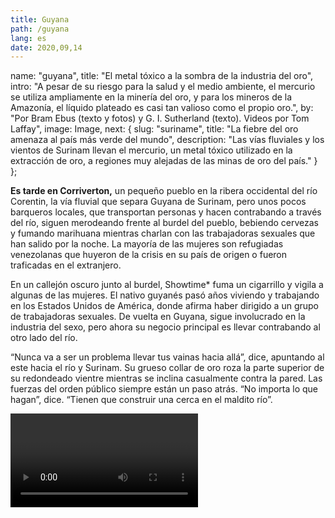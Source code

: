 ---
title: Guyana
path: /guyana
lang: es
date: 2020,09,14
---


  name: "guyana",
  title: "El metal tóxico a la sombra de la industria del oro",
  intro: "A pesar de su riesgo para la salud y el medio ambiente, el mercurio se utiliza ampliamente en la minería del oro, y para los mineros de la Amazonía, el líquido plateado es casi tan valioso como el propio oro.",
  by: "Por Bram Ebus (texto y fotos) y G. I. Sutherland (texto). Videos por Tom Laffay",
  image: Image,
  next: {
    slug: "suriname",
    title: "La fiebre del oro amenaza al país más verde del mundo",
    description: "Las vías fluviales y los vientos de Surinam llevan el mercurio, un metal tóxico utilizado en la extracción de oro, a regiones muy alejadas de las minas de oro del país."
  }
};

**Es tarde en Corriverton,** un pequeño pueblo en la ribera occidental del río Corentin, la vía fluvial que separa Guyana de Surinam, pero unos pocos barqueros locales, que transportan personas y hacen contrabando a través del río, siguen merodeando frente al burdel del pueblo, bebiendo cervezas y fumando marihuana mientras charlan con las trabajadoras sexuales que han salido por la noche. La mayoría de las mujeres son refugiadas venezolanas que huyeron de la crisis en su país de origen o fueron traficadas en el extranjero.

En un callejón oscuro junto al burdel, Showtime* fuma un cigarrillo y vigila a algunas de las mujeres. El nativo guyanés pasó años viviendo y trabajando en los Estados Unidos de América, donde afirma haber dirigido a un grupo de trabajadoras sexuales. De vuelta en Guyana, sigue involucrado en la industria del sexo, pero ahora su negocio principal es llevar contrabando al otro lado del río.

“Nunca va a ser un problema llevar tus vainas hacia allá”, dice, apuntando al este hacia el río y Surinam. Su grueso collar de oro roza la parte superior de su redondeado vientre mientras se inclina casualmente contra la pared. Las fuerzas del orden público siempre están un paso atrás. “No importa lo que hagan”, dice. “Tienen que construir una cerca en el maldito río”.

<Video url="https://youtube.com/embed/fqPOWU235qI" />

Dos productos básicos que suelen transportarse ilegalmente son el oro y el mercurio, y en la región del Escudo Guyanés, uno no va sin el otro. El oro es el principal producto de exportación de Guyana, gracias en gran parte al mercurio, el tóxico azogue utilizado en su proceso de extracción. En el 2015, Guyana produjo 19,1 toneladas de oro, de acuerdo con los registros oficiales, para lo que requirió un [estimado de 29 toneladas de mercurio](https://www.iucn.nl/files/groene_economie/regional_mercury_report_guyana.pdf). Es probable que ambas cifras ahora sean más altas, ya que la producción de oro ha aumentado desde el 2015 y una cantidad significativa de oro guyanés se trafica al extranjero.

Todo ese mercurio tiene graves repercusiones en la salud humana y el medio ambiente, pero los esfuerzos realizados hasta ahora para reducir su uso en la industria aurífera solo han llevado las cadenas de suministro a la clandestinidad, dejando a muchos mineros expuestos tanto a las consecuencias nefastas de la sustancia tóxica para la salud como a los riesgos legales de participar en el mercado negro.

---

<Sidenote side="left">
	<MapGeorgetown />
</Sidenote>

Guyana y Surinam comparten los mismos ecosistemas amazónicos, el acceso al Océano Atlántico Norte y el pasado colonial. Ambos países sobrellevaron siglos de ocupaciones británicas y holandesas, independizandose apenas en el siglo XX.

<iframe src="https://datawrapper.dwcdn.net/R9mcW/1/"></iframe>

Guyana es una nación especialmente azotada por la pobreza, plagada de corrupción y subdesarrollo, el daño colateral de su larga historia colonial, un ingreso bruto per cápita de apenas $4.760 al año. Casi un tercio de la población total del país, que asciende a 780.000 habitantes, vive en la capital, Georgetown, donde miles de familias viven en edificaciones que requieren reparaciones con urgencia. Casas de madera en ruinas y depósitos de chatarra urbanos no son una visión poco común; sin embargo, los economistas tienen una visión positiva sobre el futuro del país.

<Video url="https://youtube.com/embed/GtkqArJG52Y" />

Guyana está a punto de convertirse en uno de los países más ricos de América Latina. En el 2015, se descubrieron enormes depósitos de petróleo en el mar que reportarán alrededor de 1,2 millones de barriles al día muy brevemente.

Mientras que el petróleo es la comidilla de la ciudad en Georgetown, los 20.000 mineros del país no se sienten representados por sus políticos.

En el 2013, Guyana firmó el Convenio de Minamata, un tratado mundial destinado a reducir las emisiones de mercurio para proteger la salud humana y el medio ambiente. El convenio, que lleva el nombre de una ciudad de Japón donde los residentes se envenenaron con el mercurio liberado por una fábrica local, solicita la prohibición del uso de mercurio en la minería. Guyana ratificó el convenio en el 2014 y se comprometió a reducir el uso de mercurio hasta un 75% de los niveles basales para el 2027.

> “Tenemos que conseguir “silver” para obtener oro”, dice un minero experimentado en el interior de Guyana.

Newell Dennison, comisionado de la Comisión de Geología y Minas de Guyana (GGMC), indica que ya se han dado los primeros pasos. “Ya estamos en el sector saliendo a las áreas aglomeradas”, donde la GGMC discute técnicas mineras alternativas con los propios mineros. Cerca de 980 mineros ya han recibido demostraciones, encuestas o talleres, pero su decisión de continuar con el mercurio o no hasta ahora depende de su eficacia. “Mucho de lo que está sucediendo está determinado por lo que hacen los amigos y lo que hacen otros mineros”, añade Dennison. “Reconocemos que no se trata únicamente de que el GGMC salga y haga cosas... también se trata de un cambio de cultura”.

En los bosques del interior de Guyana, la inminente prohibición de mercurio es recibida con descontento por las comunidades de mineros artesanales y de pequeña escala, quienes temen por su sustento, puesto que su producción de oro depende de la disponibilidad de mercurio ―también conocido como azogue, o para muchos mineros, simplemente como “silver”.

<Gallery>

![La inminente prohibición de mercurio es recibida con descontento por las comunidades de mineros artesanales](../../images/guyana/slider1-1.jpg)*La inminente prohibición de mercurio es recibida con descontento por las comunidades de mineros artesanales*

![Alt](../../images/guyana/slider1-2.jpg)

![Alt](../../images/guyana/slider1-3.jpg)

![Alt](../../images/guyana/slider1-4.jpg)

![Alt](../../images/guyana/slider1-6.jpg)

![Alt](../../images/guyana/slider1-7.jpg)

![Alt](../../images/guyana/slider1-8.jpg)

![Alt](../../images/guyana/slider1-9.jpg)

![Alt](../../images/guyana/slider1-10.jpg)

</Gallery>

En la víspera de las elecciones presidenciales de este año, ganadas por el candidato de la oposición Irfaan Ali después de un largo y desastroso conteo de votos, la Asociación de Mineros de Oro y Diamantes de Guyana (GGDMA) y el Sindicato Nacional de Minería (NMS) publicaron una [lista de exigencias]((https://ggdma.com/pressnews/a-manifesto-for-mining/)) para los políticos que buscan el apoyo político de las organizaciones. La primera era que, antes de eliminar paulatinamente el uso del mercurio, el gobierno debía facilitar a los mineros tecnologías alternativas asequibles, junto con la asistencia financiera y técnica necesarias para su uso.

“Si el mercurio pasa a la clandestinidad, se vuelve más costoso, mucho más costoso, porque es ilegal”, dice Kennard Williams*, un operador minero. Los comerciantes de mercurio a cargo del suministro se harán ricos, dice, mientras que los mineros hacen “todo el trabajo duro”.

Gabriel Lall, ex presidente de la Junta de Oro de Guyana (GGB en inglés), el organismo estatal que dirige el comercio de oro, está de acuerdo en que la prohibición del mercurio probablemente “fomente la proliferación de empresas criminales”.

> “Nuestras fronteras son largas y porosas; nuestros funcionarios ―con el debido respeto a los pocos que hay rectos― se sabe que miran hacia otro lado por un precio”

Lall advierte que en Guyana hay corrupción generalizada y que los agentes de orden público suelen hacerse la vista gorda ante el comercio ilícito a cambio de sobornos. “Nuestras fronteras son largas y porosas; nuestros funcionarios ―con el debido respeto a los pocos que hay rectos― se sabe que miran hacia otro lado por un precio”, dice. “Si hay puntos débiles en algún eslabón de la cadena de vigilancia, entonces es mejor no tener una cadena”. La policía no respondió a una solicitud de comentarios.

---

Guyana es el único país de la región del Escudo Guayanés que aún importa mercurio bajo licencia. Del 2008 al 2013, el promedio de las importaciones anuales fue de alrededor de 70.000 kg, pero después de que Guyana firmó el Convenio Minamata, en señal de su apoyo a una reducción (y futura prohibición) del mercurio, las importaciones se precipitaron, promediando poco más de 20.000 kg en los años posteriores. La mayor parte del mercurio, que proviene principalmente de Rusia, Reino Unido, India, Estados Unidos de América y Turquía, entró en Guyana por el puerto marítimo de Georgetown.

<iframe title="Mercury imports in Guyana (2008-2018)&amp;nbsp;" aria-label="Column Chart" src="//datawrapper.dwcdn.net/Wqe1W/1/" scrolling="no" frameborder="0" style="border: none;" width="600" height="400"></iframe>

Se generarán ganancias astronómicas en el comercio. El precio de venta al público del mercurio en Guyana puede llegar a superar 10 veces el precio de importación. En promedio, el mercurio se importa a $17.40 por kilo. Los mayoristas lo venden a $126, pero en las zonas mineras, el azogue se vende fuera del mercado por unos 159 a 234 dólares.

Aunque la prohibición aún no está en vigor, hablar de mercurio ya es tabú para los importadores autorizados. Ninguno de ellos accedió a conceder una entrevista oficial, pero un antiguo importador, quien almacenó suficiente mercurio para seguir vendiéndolo en el mercado nacional, sugiere que se están pagando sobornos para obtener las licencias, que son gestionadas por la Junta de Control de Plaguicidas y Productos Químicos Tóxicos de Guyana (PTCBB, en inglés). “Ya ves, empiezas a meterte en política más profunda”, dice sonriendo mientras se agarra las manos frente al mostrador de su tienda en Georgetown. (La Junta no hizo comentarios sobre las denuncias de soborno, pero afirma que “no tiene información que corrobore el presunto tráfico de mercurio hacia Guyana”).

Responde cada pregunta cuidadosamente, sopesando en silencio cada respuesta antes de hablar; pero, cuando se le pregunta si todas las importaciones aún son legales, reacciona de inmediato. “Jesucristo, sabes que ni siquiera has tocado la punta del iceberg”, el empresario de Georgetown se ríe. “En este momento ya lo están introduciendo de contrabando en este país”.

El comerciante de Georgetown, tres expertos y otras fuentes del sector afirman que, además de las importaciones legales, los comerciantes chinos están canalizando el mercurio ilícito hacia el puerto marítimo de Georgetown.

<Video url="https://youtube.com/embed/lJuft01OY1E" />

Los importadores chinos tienen mucha influencia sobre el gobierno de Guyana, según una fuente guyanesa que trabaja para el Estado. “Estos tipos tienen acceso”, dice. “Estos tipos se sienten cómodos retorciendo el brazo para pedir favores por los que pagan muy, muy bien."

> La facilidad con la que el mercurio se mueve alrededor de Guyana ha hecho del país una puerta de entrada para canalizar hacia los países vecinos

Una vez que entra a Guyana, no hay restricciones en el comercio o movimiento del mercurio por el país. La facilidad con la que el mercurio se mueve alrededor de Guyana ha hecho del país una puerta de entrada para canalizar hacia los países vecinos, indica el ex-ministro de medio ambiente de Guyana, Raphael Trotman. “Estoy seguro del tráfico transfronterizo”, escribió a través de WhatsApp. “La mayoría de la información que he recibido habla de Surinam, pero no puedo descartar los demás”.

---

En el centro de Georgetown, pequeñas furgonetas combi recogen a los pasajeros y los llevan a todos los rincones del país. Los vehículos, pintados con colores y diseños llamativos, zigzaguean agresivamente entre el tráfico de la ciudad, tocando la bocina ante la más mínima provocación. Muchas de las furgonetas se dirigen a puestos remotos en la selva.

Un conductor, que se dirige a Lethem, un pueblo en la frontera con Brasil, ofrece transportar mercurio hacia allá, a un costo. “Todo el mundo tiene que cobrar”, afirma, parado frente a la oficina de su compañía. “Porque recuerde, es un riesgo que se corre. Si lo vamos a pasar de contrabando, va a ser caro.” Los conductores cobran hasta $500 adicionales para llevar un frasco de 34,5 kg de mercurio al otro lado del río en Lethem. Usan cruces informales para evitar a la policía federal brasileña. Una vez que está a salvo en Brasil, los taxistas llevan el mercurio al mercado local en la ciudad de Boa Vista. A veces los vehículos privados lo llevan unas horas más al norte, a Venezuela.

> “Porque recuerde, es un riesgo que se corre. Si lo vamos a pasar de contrabando, va a ser caro.”

Las furgonetas combi también abastecen a las ciudades mineras del interior de Guyana. Un flujo continuo de furgonetas, abarrotadas con pequeños equipos de minería y suministros de alimentos y repletas de pasajeros que compiten por los asientos en las ventanas, hacen el viaje de ocho horas a Mahdia.

El enclave minero apenas fue declarado municipio en el 2018.La mayoría de las edificaciones del centro de la pequeña aldea son de madera. Hay algunos clubes nocturnos y una tienda de oro en casi todas las calles. La exuberante selva que rodea la aldea está marcada por arroyos secos y enormes fosas ocres, como si un meteorito se hubiera fraccionado justo encima del pueblo y hubiera dejado cráteres en los alrededores.

<Video url="https://youtube.com/embed/ExEVqQRdPqk" />

En una de estas fosas de la selva, un joven se aferra a una manguera de agua mientras el agua a alta presión sale de la boquilla; lo llaman “jetman” [operador de manguera a presión]. Lava el lodo que contiene oro en piscinas fangosas, donde un "pitman" [operador en fosa] trabaja hundido hasta el pecho en el agua removiendo piedras y otras piezas grandes de detrito. Desde allí, el "marrackman" [operador de bomba de succión] canalizar el lodo de las piscinas mediante la bomba de succión hacia el canalón ―otro artefacto que separa las piezas de oro gruesas de otras partículas suspendidas por peso.

Bajo una estructura de palos de madera y una lámina de plástico se encuentra el supervisor de la operación, Kennard Williams*. Su trabajo es atrapar partículas de oro diminutas que se quedan en el lodo fangoso. “El oro es como polvo; es tan fino, que no puedes agarrarlo sin la plata”, dice, rociando el líquido plateado sobre una placa fina de amalgama.


<Gallery>

![Alt](../../images/guyana/slider-2-1.jpg) *A maioria dos garimpeiros de Mahdia e dos arredores não está nessa atividade pelas riquezas; eles são mineros de subsistência.*

![Alt](../../images/guyana/slider-2-2.jpg)

![Alt](../../images/guyana/slider-2-3.jpg)

![Alt](../../images/guyana/slider-2-4.jpg)

![Alt](../../images/guyana/slider-2-5.jpg)

</Gallery>


Se enciende un generador y un chorro de agua fangosa corre sobre la placa. El agua y el limo corren a través de ella mientras la amalgama queda atrapada en la parte superior. De vez en cuando, Williams vierte más mercurio sobre la placa, a veces usando hasta más de un kilo al día. Todo el proceso toma en promedio unos pocos días y múltiples placas de amalgama son utilizadas.

<Video url="https://youtube.com/embed/dOcQdbrynXo" />

La mayoría de los mineros en Mahdia y sus alrededores no lo hacen por las riquezas, sino por la subsistencia. Incluso después de largos días de trabajo agotador, los mineros apenas pueden mantener a sus familias. Dexton Grant, un minero veterano que recientemente comenzó a trabajar para Williams, lleva tablas pesadas de madera sobre sus hombros mientras se desliza entre las lagunas contaminadas de la mina. Hay pocas oportunidades de trabajo en Mahdia fuera del sector minero, afirma Grant. Está agradecido por la oportunidad de poner comida en la mesa de su familia.

La falta de oportunidades educativas y de inversiones estatales en la región ha condenado a generaciones de aldeanos a una vida en las fosas fangosas. Grant espera que sus hijos tengan la oportunidad de dedicar sus vidas a otra cosa. “Estoy en las minas para conseguir este oro”, dice, y “para que puedan ir a la escuela”.

<Video url="https://youtube.com/embed/4SJe-illSZw" />

A los mineros artesanales se les suele pagar en función de lo que producen; cuanto menos oro puedan extraer, menos se les paga. Si el mercurio no se puede seguir usando, Grant dice que eso será su salida del sector. “No sirve de nada sin el mercurio, porque este atrapa mucho más el oro”, dice. Está más preocupado por su bienestar económico que por su salud.

En opinión de los especialistas, no hay un nivel seguro de exposición al mercurio, pero Grant afirma que el mercurio no ha afectado su cuerpo. Es una creencia que comparten muchos mineros en Guyana.

<Video url="https://youtube.com/embed/noKstuzu1FQ" />

Harry Casey*, un lugareño de Mahdia que dirige un proyecto minero en las cercanías, no entiende por qué la gente le advierte sobre el uso del mercurio. “Todavía me desconcierta ¿por qué es tan peligroso el mercurio?” pregunta en voz alta, conduciendo su Toyota a través de la selva entre las minas. Sonríe cuando recuerda haber jugado con mercurio de niño en las visitas a la mina de su padre, quien usaba “cubos de mercurio” como minero y hoy en día sigue vivo. “Mi padre tiene 84 años”, dice. “Tuvo 17 hijos con mi madre”.

Las concepciones erróneas sobre los riesgos a la salud por la minería con mercurio constituyen un problema grave en Guyana. Sin embargo, los mineros en sí no son el grupo más afectado por la contaminación con mercurio. En su forma líquida, tal como la usan los mineros, el mercurio es menos peligroso para la salud humana que en su forma gaseosa. Los trabajadores de las tiendas de oro, que queman el mercurio de la amalgama, están más expuestos a los vapores tóxicos.

---

En medio de una de las aldeas de los yacimientos de oro guyaneses del interior, Leroy Persaud* se ríe nerviosamente detrás de su gran escritorio en su tienda de oro, una estructura de madera de un piso, protegida por barras de metal sólido. En el 2013, después de casi dos años de comprar oro de las minas y los mineros, quemar el mercurio de las esponjas de amalgama y fundir el oro en pequeños lingotes, su salud comenzó a deteriorarse.

![El oro amalgamado](../../images/fotos/DSC07015.jpg)*El oro amalgamado* 

“Las cosas empezaron a salirse de control en mí”, explica Persaud. Más tarde ese año, empezó a despertarse con dolores de cabeza, padecer de diarrea y vómitos, y perder la vista. También se puso de mal humor. “Terminé golpeando a mi novia”, dice. “Nunca solía hacer eso”. En el 2013, Persaud fue a la clínica local de su pueblo, donde dio negativo para malaria y dengue. Sus síntomas siguieron empeorando y, después de un incidente particularmente traumático, en el que Persaud empezó a temblar descontroladamente y casi perdió la vista por completo, sus médicos locales lo enviaron a la capital. “Pensé que iba a morir”, recuerda.

En el laboratorio médico Eureka Laboratories de Georgetown, el único centro equipado en ese entonces para probar la intoxicación por mercurio, sus análisis de sangre mostraron que sus niveles de mercurio eran de 160 nanogramos por mililitro (ng/mL), por lo menos 10 veces por encima de los niveles

> “El médico en Brasil me dijo: ‘Si quieres vivir, deja el trabajo’”, dice Persaud. “Pero este es el único trabajo que sé hacer para sobrevivir y mantener a mi familia

normales. Los médicos le aconsejaron que abandonara su trabajo y la región minera, pero no había ningún tratamiento disponible en Guyana. Una ex novia le instó a que fuera a un hospital en Manaos, Brasil, pero el tratamiento era costoso y Persaud andaba escaso de dinero. Para reunir los 2,5 millones de GYD que necesitaba para el viaje y el tratamiento, volvió a trabajar en su tienda de oro. Cuando finalmente llegó al hospital Saint Julia en Manaos, los médicos no entendieron cómo seguía vivo ―las últimas pruebas revelaron que los niveles de mercurio en su sangre habían subido a 320 ng/mL. “El médico en Brasil me dijo: ‘Si quieres vivir, deja el trabajo’”, dice Persaud. “Pero este es el único trabajo que sé hacer para sobrevivir y mantener a mi familia; sin embargo, volví preparado”.

![En una tienda de oro, el mercurio se quema antes de fundir el oro en pequeños lingotes.](../../images/fotos/DSC07030.jpg) *En una tienda de oro, el mercurio se quema antes de fundir el oro en pequeños lingotes.*

Persaud sigue quemando la amalgama tóxica que le venden los mineros, pero ahora, totalmente equipado con una máscara y un extractor, Persaud argumenta que su actividad es “90% segura”. El tratamiento que trajo de Brasil, combinado con una dieta saludable y rica en vitaminas y una rutina de ejercicios para sudar el mercurio por sus poros, le ayudó a recuperar sus niveles a 10 ng/mL. “Realmente no lo ves, pero lo hueles”, se ríe Persaud. “El olor que solía tener ya no está ahí”.

---

Hoy en día, siete años después de que Persaud viajara a la capital, los mineros que quieren hacerse la prueba del mercurio en Guyana todavía tienen que acudir a Eureka Laboratories en la calle Thomas en Georgetown. En el interior, la Dra. Rhonda Archer ve a los pacientes en la camilla de su consultorio, separada de su escritorio por una cortina azul claro.

![Mineiro queima o mercúrio em uma mina de ouro](../../images/fotos/DSC07416.jpg) *Mineiro queima o mercúrio em uma mina de ouro.*

Archer se especializa en envenenamiento por mercurio; pasa una larga lista de sus efectos potenciales sobre la salud: enfermedades respiratorias, problemas neurológicos, daños al hígado, riñones y sistema inmunológico, por nombrar algunos; pero no pudo hacer mucho por sus pacientes en Guyana hasta que el tratamiento estuvo disponible en el 2018. Ese año, cuatro empleados de la Comisión de Geología y Minas de Guyana (GGMC) murieron durante un período de seis meses en un laboratorio dirigido por la Junta de Oro de Guyana (GBB), donde se quemaba el mercurio del oro en bruto. Funcionarios culparon a los vapores de mercurio. El laboratorio fue cerrado posteriormente y, desde entonces, se dispone de tratamiento de mercurio, principalmente importado de los EE.UU.

Antes de eso, solo unas 5 a 10 personas al año venían a ver a Archer en Georgetown para hacerse una prueba de mercurio; la mayoría de las personas ni se tomaban la molestia, porque sabían que no había ayuda médica disponible.

> Desde el 2018, la cantidad de mineros que buscan su atención médica se ha duplicado, pero, aun así, son solo de 10 a 20 personas al año.

Desde el 2018, la cantidad de mineros que buscan su atención médica se ha duplicado, pero, aun así, son solo de 10 a 20 personas al año. Mientras, hay hasta 20.000 mineros artesanales en Guyana, y la gran mayoría trabaja con mercurio a diario. A Archer le preocupa que sean muy pocos los mineros que buscan ayuda en la capital por envenenamiento con mercurio, mismo ahora con el tratamiento disponible.

“La prueba de mercurio es algo costosa en comparación con el salario de una persona en este país”, dice Archer. “Eso parece ser un elemento disuasivo”. Los análisis de sangre para detectar la intoxicación por mercurio y la batería de otras pruebas necesarias para determinar cuánto daño ha causado en todo el cuerpo pueden costar más de 40.000 GYD (lo que equivale a casi 200 dólares estadounidenses) o más de la mitad del salario mensual de muchos mineros a pequeña escala. El tratamiento posterior cuesta un promedio de 25.000 GYD adicionales.

---

La oración matutina bulle por los altavoces de la mezquita local de Corriverton a las 5 de la mañana. Todavía está oscuro, excepto por algunos faroles parpadeantes. De repente, el sonido de la mezquita se detiene, mientras un apagón envuelve el pueblo. Con la primera luz del sol sobre el río Corentin, un contrabandista aparece frente a una casa y camina por la entrada a la parte trasera de un patio para abrir las puertas metálicas que conducen al río. Es hora de irse.

<Video url="https://youtube.com/embed/eOLHxmi8WV4" />

El motor de una lancha rápida hace un estruendo junto al muelle cercano. A corta distancia, un indiano camina con el agua hasta la cintura y se lava para su oración matutina; no presta atención a lo que sucede a su lado. El contrabando se suele mover por la noche y se transporta a través del río hacia Surinam, en cruces informales conocidos como “backtrack” [rutas alternas], siempre que el cambio de mareas del mar cercano permita un paso seguro por el río Corentin. Anoche la marea estaba demasiado baja, pero el capitán no está preocupado. “[El contrabando] nunca es incautado en el barco en agua”, dice, alejándose de la orilla del río hacia Surinam.

“Mucha gente hace dinero en las backtrack”, añade. El mercurio, que se almacena en frascos de metal pesado, cada uno con un valor de hasta 8.000 dólares, se lleva al otro lado del río y a Surinam por varios puntos de la costa. Los contrabandistas a veces empacan hasta seis o siete frascos en cada barco.

El tráfico de mercurio es un negocio estable, si no lucrativo para los capitanes, que cobran decenas de miles de dólares guyaneses por cada viaje a Surinam, según indica Showtime. “Es ilegal allá, pero es legal aquí, así que verás que la demanda es muy alta”, dice Showtime, mientras bebe cerveza y ron la noche anterior en Corriverton. Se mueven pequeñas cantidades por vez, y comparado con el traslado de drogas, como la cocaína, por la misma ruta, las consecuencias legales son mucho menores; pero sigue siendo un riesgo.

“Si te atrapa la policía de Surinam, vas a la cárcel”, dice el capitán, después de apagar el ruidoso motor en medio del río Corentin; pero si todo sale bien, añade, “el tipo que lo compró estará en el otro lado esperando, con un taxi o su coche o lo que sea. Cuando lo dejamos, lo recoge”.

> Las rutas de tráfico son tan fluidas como el propio mercurio. Cambian rápidamente dependiendo de dónde centran su atención los agentes de orden público y de la dinámica de los mecanismos de oferta y demanda

Las rutas de tráfico son tan fluidas como el propio mercurio. Cambian rápidamente dependiendo de dónde centran su atención los agentes de orden público y de la dinámica de los mecanismos de oferta y demanda que dictan el mercado negro de minerales. Hasta hace poco, este punto exacto era una ruta alterna activa para el tráfico de mercurio. Un nuevo puesto de control en el lado surinamés del río ha desviado el flujo de mercurio. Ahora los frascos se llevan río arriba, donde las orillas del río están cubiertas por una densa selva.

“Sigue yendo a Surinam”, dice, pero ahora se lleva por “donde no hay ojos en la costa”.

*\*Algunos nombres han sido cambiados para proteger las identidades de los entrevistados.*
